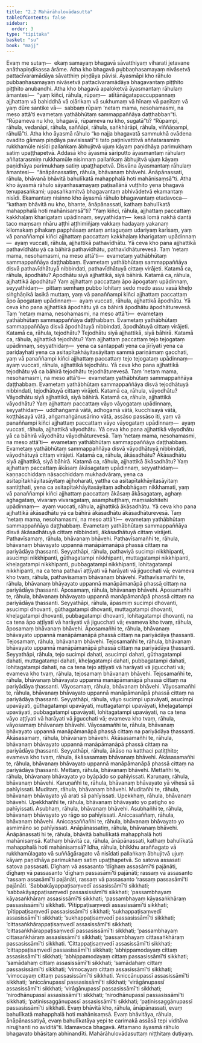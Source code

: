 ```yaml
---
title: "2.2 Mahārāhulovādasutta"
tableOfContents: false
sidebar:
  order: 3
type: "tipitaka"
basket: "su"
book: "majj"
---
```



<DynamicBreadcrumb />

<Division number="113" book="majj">

<Paragraph number="303" book="majj">
Evaṃ me sutaṃ—  ekaṃ samayaṃ bhagavā sāvatthiyaṃ viharati jetavane anāthapiṇḍikassa ārāme. Atha kho bhagavā pubbaṇhasamayaṃ nivāsetvā pattacīvaramādāya sāvatthiṃ piṇḍāya pāvisi. Āyasmāpi kho rāhulo pubbaṇhasamayaṃ nivāsetvā pattacīvaramādāya bhagavantaṃ piṭṭhito piṭṭhito anubandhi. Atha kho bhagavā apaloketvā āyasmantaṃ rāhulaṃ āmantesi—  “yaṃ kiñci, rāhula, rūpaṃ—  atītānāgatapaccuppannaṃ ajjhattaṃ vā bahiddhā vā oḷārikaṃ vā sukhumaṃ vā hīnaṃ vā paṇītaṃ vā yaṃ dūre santike vā—  sabbaṃ rūpaṃ ‘netaṃ mama, nesohamasmi, na meso attā’ti evametaṃ yathābhūtaṃ sammappaññāya daṭṭhabban”ti. “Rūpameva nu kho, bhagavā, rūpameva nu kho, sugatā”ti? “Rūpampi, rāhula, vedanāpi, rāhula, saññāpi, rāhula, saṅkhārāpi, rāhula, viññāṇampi, rāhulā”ti. Atha kho āyasmā rāhulo “ko najja bhagavatā sammukhā ovādena ovadito gāmaṃ piṇḍāya pavisissatī”ti tato paṭinivattitvā aññatarasmiṃ rukkhamūle nisīdi pallaṅkaṃ ābhujitvā ujuṃ kāyaṃ paṇidhāya parimukhaṃ satiṃ upaṭṭhapetvā. Addasā kho āyasmā sāriputto āyasmantaṃ rāhulaṃ aññatarasmiṃ rukkhamūle nisinnaṃ pallaṅkaṃ ābhujitvā ujuṃ kāyaṃ paṇidhāya parimukhaṃ satiṃ upaṭṭhapetvā. Disvāna āyasmantaṃ rāhulaṃ āmantesi—  “ānāpānassatiṃ, rāhula, bhāvanaṃ bhāvehi. Ānāpānassati, rāhula, bhāvanā bhāvitā bahulīkatā mahapphalā hoti mahānisaṃsā”ti.
</Paragraph>

</Division>
<Division number="114" book="majj">

<Paragraph number="304" book="majj">
Atha kho āyasmā rāhulo sāyanhasamayaṃ paṭisallānā vuṭṭhito yena bhagavā tenupasaṅkami; upasaṅkamitvā bhagavantaṃ abhivādetvā ekamantaṃ nisīdi. Ekamantaṃ nisinno kho āyasmā rāhulo bhagavantaṃ etadavoca—  “kathaṃ bhāvitā nu kho, bhante, ānāpānassati, kathaṃ bahulīkatā mahapphalā hoti mahānisaṃsā”ti? “Yaṃ kiñci, rāhula, ajjhattaṃ paccattaṃ kakkhaḷaṃ kharigataṃ upādinnaṃ, seyyathidaṃ—  kesā lomā nakhā dantā taco maṃsaṃ nhāru aṭṭhi aṭṭhimiñjaṃ vakkaṃ hadayaṃ yakanaṃ kilomakaṃ pihakaṃ papphāsaṃ antaṃ antaguṇaṃ udariyaṃ karīsaṃ, yaṃ vā panaññampi kiñci ajjhattaṃ paccattaṃ kakkhaḷaṃ kharigataṃ upādinnaṃ—  ayaṃ vuccati, rāhula, ajjhattikā pathavīdhātu. Yā ceva kho pana ajjhattikā pathavīdhātu yā ca bāhirā pathavīdhātu, pathavīdhāturevesā. Taṃ ‘netaṃ mama, nesohamasmi, na meso attā’ti—  evametaṃ yathābhūtaṃ sammappaññāya daṭṭhabbaṃ. Evametaṃ yathābhūtaṃ sammappaññāya disvā pathavīdhātuyā nibbindati, pathavīdhātuyā cittaṃ virājeti.
</Paragraph>

</Division>
<Division number="115" book="majj">

<Paragraph number="305" book="majj">
Katamā ca, rāhula, āpodhātu? Āpodhātu siyā ajjhattikā, siyā bāhirā. Katamā ca, rāhula, ajjhattikā āpodhātu? Yaṃ ajjhattaṃ paccattaṃ āpo āpogataṃ upādinnaṃ, seyyathidaṃ—  pittaṃ semhaṃ pubbo lohitaṃ sedo medo assu vasā kheḷo siṅghāṇikā lasikā muttaṃ, yaṃ vā panaññampi kiñci ajjhattaṃ paccattaṃ āpo āpogataṃ upādinnaṃ—  ayaṃ vuccati, rāhula, ajjhattikā āpodhātu. Yā ceva kho pana ajjhattikā āpodhātu yā ca bāhirā āpodhātu āpodhāturevesā. Taṃ ‘netaṃ mama, nesohamasmi, na meso attā’ti—  evametaṃ yathābhūtaṃ sammappaññāya daṭṭhabbaṃ. Evametaṃ yathābhūtaṃ sammappaññāya disvā āpodhātuyā nibbindati, āpodhātuyā cittaṃ virājeti.
</Paragraph>

</Division>
<Division number="116" book="majj">

<Paragraph number="306" book="majj">
Katamā ca, rāhula, tejodhātu? Tejodhātu siyā ajjhattikā, siyā bāhirā. Katamā ca, rāhula, ajjhattikā tejodhātu? Yaṃ ajjhattaṃ paccattaṃ tejo tejogataṃ upādinnaṃ, seyyathidaṃ—  yena ca santappati yena ca jīrīyati yena ca pariḍayhati yena ca asitapītakhāyitasāyitaṃ sammā pariṇāmaṃ gacchati, yaṃ vā panaññampi kiñci ajjhattaṃ paccattaṃ tejo tejogataṃ upādinnaṃ—  ayaṃ vuccati, rāhula, ajjhattikā tejodhātu. Yā ceva kho pana ajjhattikā tejodhātu yā ca bāhirā tejodhātu tejodhāturevesā. Taṃ ‘netaṃ mama, nesohamasmi, na meso attā’ti—  evametaṃ yathābhūtaṃ sammappaññāya daṭṭhabbaṃ. Evametaṃ yathābhūtaṃ sammappaññāya disvā tejodhātuyā nibbindati, tejodhātuyā cittaṃ virājeti.
</Paragraph>

</Division>
<Division number="117" book="majj">

<Paragraph number="307" book="majj">
Katamā ca, rāhula, vāyodhātu? Vāyodhātu siyā ajjhattikā, siyā bāhirā. Katamā ca, rāhula, ajjhattikā vāyodhātu? Yaṃ ajjhattaṃ paccattaṃ vāyo vāyogataṃ upādinnaṃ, seyyathidaṃ—  uddhaṅgamā vātā, adhogamā vātā, kucchisayā vātā, koṭṭhāsayā vātā, aṅgamaṅgānusārino vātā, assāso passāso iti, yaṃ vā panaññampi kiñci ajjhattaṃ paccattaṃ vāyo vāyogataṃ upādinnaṃ—  ayaṃ vuccati, rāhula, ajjhattikā vāyodhātu. Yā ceva kho pana ajjhattikā vāyodhātu yā ca bāhirā vāyodhātu vāyodhāturevesā. Taṃ ‘netaṃ mama, nesohamasmi, na meso attā’ti—  evametaṃ yathābhūtaṃ sammappaññāya daṭṭhabbaṃ. Evametaṃ yathābhūtaṃ sammappaññāya disvā vāyodhātuyā nibbindati, vāyodhātuyā cittaṃ virājeti.
</Paragraph>

</Division>
<Division number="118" book="majj">

<Paragraph number="308" book="majj">
Katamā ca, rāhula, ākāsadhātu? Ākāsadhātu siyā ajjhattikā, siyā bāhirā. Katamā ca, rāhula, ajjhattikā ākāsadhātu? Yaṃ ajjhattaṃ paccattaṃ ākāsaṃ ākāsagataṃ upādinnaṃ, seyyathidaṃ—  kaṇṇacchiddaṃ nāsacchiddaṃ mukhadvāraṃ, yena ca asitapītakhāyitasāyitaṃ ajjhoharati, yattha ca asitapītakhāyitasāyitaṃ santiṭṭhati, yena ca asitapītakhāyitasāyitaṃ adhobhāgaṃ nikkhamati, yaṃ vā panaññampi kiñci ajjhattaṃ paccattaṃ ākāsaṃ ākāsagataṃ, aghaṃ aghagataṃ, vivaraṃ vivaragataṃ, asamphuṭṭhaṃ, maṃsalohitehi upādinnaṃ—  ayaṃ vuccati, rāhula, ajjhattikā ākāsadhātu. Yā ceva kho pana ajjhattikā ākāsadhātu yā ca bāhirā ākāsadhātu ākāsadhāturevesā. Taṃ ‘netaṃ mama, nesohamasmi, na meso attā’ti—  evametaṃ yathābhūtaṃ sammappaññāya daṭṭhabbaṃ. Evametaṃ yathābhūtaṃ sammappaññāya disvā ākāsadhātuyā cittaṃ nibbindati, ākāsadhātuyā cittaṃ virājeti.
</Paragraph>

</Division>
<Division number="119" book="majj">

<Paragraph number="309" book="majj">
Pathavīsamaṃ, rāhula, bhāvanaṃ bhāvehi. Pathavīsamañhi te, rāhula, bhāvanaṃ bhāvayato uppannā manāpāmanāpā phassā cittaṃ na pariyādāya ṭhassanti. Seyyathāpi, rāhula, pathaviyā sucimpi nikkhipanti, asucimpi nikkhipanti, gūthagatampi nikkhipanti, muttagatampi nikkhipanti, kheḷagatampi nikkhipanti, pubbagatampi nikkhipanti, lohitagatampi nikkhipanti, na ca tena pathavī aṭṭīyati vā harāyati vā jigucchati vā; evameva kho tvaṃ, rāhula, pathavīsamaṃ bhāvanaṃ bhāvehi. Pathavīsamañhi te, rāhula, bhāvanaṃ bhāvayato uppannā manāpāmanāpā phassā cittaṃ na pariyādāya ṭhassanti.
</Paragraph>

<Paragraph number="310" book="majj">
Āposamaṃ, rāhula, bhāvanaṃ bhāvehi. Āposamañhi te, rāhula, bhāvanaṃ bhāvayato uppannā manāpāmanāpā phassā cittaṃ na pariyādāya ṭhassanti. Seyyathāpi, rāhula, āpasmiṃ sucimpi dhovanti, asucimpi dhovanti, gūthagatampi dhovanti, muttagatampi dhovanti, kheḷagatampi dhovanti, pubbagatampi dhovanti, lohitagatampi dhovanti, na ca tena āpo aṭṭīyati vā harāyati vā jigucchati vā; evameva kho tvaṃ, rāhula, āposamaṃ bhāvanaṃ bhāvehi. Āposamañhi te, rāhula, bhāvanaṃ bhāvayato uppannā manāpāmanāpā phassā cittaṃ na pariyādāya ṭhassanti.
</Paragraph>

<Paragraph number="311" book="majj">
Tejosamaṃ, rāhula, bhāvanaṃ bhāvehi. Tejosamañhi te, rāhula, bhāvanaṃ bhāvayato uppannā manāpāmanāpā phassā cittaṃ na pariyādāya ṭhassanti. Seyyathāpi, rāhula, tejo sucimpi dahati, asucimpi dahati, gūthagatampi dahati, muttagatampi dahati, kheḷagatampi dahati, pubbagatampi dahati, lohitagatampi dahati, na ca tena tejo aṭṭīyati vā harāyati vā jigucchati vā; evameva kho tvaṃ, rāhula, tejosamaṃ bhāvanaṃ bhāvehi. Tejosamañhi te, rāhula, bhāvanaṃ bhāvayato uppannā manāpāmanāpā phassā cittaṃ na pariyādāya ṭhassanti.
</Paragraph>

<Paragraph number="312" book="majj">
Vāyosamaṃ, rāhula, bhāvanaṃ bhāvehi. Vāyosamañhi te, rāhula, bhāvanaṃ bhāvayato uppannā manāpāmanāpā phassā cittaṃ na pariyādāya ṭhassanti. Seyyathāpi, rāhula, vāyo sucimpi upavāyati, asucimpi upavāyati, gūthagatampi upavāyati, muttagatampi upavāyati, kheḷagatampi upavāyati, pubbagatampi upavāyati, lohitagatampi upavāyati, na ca tena vāyo aṭṭīyati vā harāyati vā jigucchati vā; evameva kho tvaṃ, rāhula, vāyosamaṃ bhāvanaṃ bhāvehi. Vāyosamañhi te, rāhula, bhāvanaṃ bhāvayato uppannā manāpāmanāpā phassā cittaṃ na pariyādāya ṭhassanti.
</Paragraph>

<Paragraph number="313" book="majj">
Ākāsasamaṃ, rāhula, bhāvanaṃ bhāvehi. Ākāsasamañhi te, rāhula, bhāvanaṃ bhāvayato uppannā manāpāmanāpā phassā cittaṃ na pariyādāya ṭhassanti. Seyyathāpi, rāhula, ākāso na katthaci patiṭṭhito; evameva kho tvaṃ, rāhula, ākāsasamaṃ bhāvanaṃ bhāvehi. Ākāsasamañhi te, rāhula, bhāvanaṃ bhāvayato uppannā manāpāmanāpā phassā cittaṃ na pariyādāya ṭhassanti.
</Paragraph>

</Division>
<Division number="120" book="majj">

<Paragraph number="314" book="majj">
Mettaṃ, rāhula, bhāvanaṃ bhāvehi. Mettañhi te, rāhula, bhāvanaṃ bhāvayato yo byāpādo so pahīyissati. Karuṇaṃ, rāhula, bhāvanaṃ bhāvehi. Karuṇañhi te, rāhula, bhāvanaṃ bhāvayato yā vihesā sā pahīyissati. Muditaṃ, rāhula, bhāvanaṃ bhāvehi. Muditañhi te, rāhula, bhāvanaṃ bhāvayato yā arati sā pahīyissati. Upekkhaṃ, rāhula, bhāvanaṃ bhāvehi. Upekkhañhi te, rāhula, bhāvanaṃ bhāvayato yo paṭigho so pahīyissati. Asubhaṃ, rāhula, bhāvanaṃ bhāvehi. Asubhañhi te, rāhula, bhāvanaṃ bhāvayato yo rāgo so pahīyissati. Aniccasaññaṃ, rāhula, bhāvanaṃ bhāvehi. Aniccasaññañhi te, rāhula, bhāvanaṃ bhāvayato yo asmimāno so pahīyissati.
</Paragraph>

</Division>
<Division number="121" book="majj">

<Paragraph number="315" book="majj">
Ānāpānassatiṃ, rāhula, bhāvanaṃ bhāvehi. Ānāpānassati hi te, rāhula, bhāvitā bahulīkatā mahapphalā hoti mahānisaṃsā. Kathaṃ bhāvitā ca, rāhula, ānāpānassati, kathaṃ bahulīkatā mahapphalā hoti mahānisaṃsā? Idha, rāhula, bhikkhu araññagato vā rukkhamūlagato vā suññāgāragato vā nisīdati pallaṅkaṃ ābhujitvā ujuṃ kāyaṃ paṇidhāya parimukhaṃ satiṃ upaṭṭhapetvā. So satova assasati satova passasati.
</Paragraph>

<Paragraph number="316" book="majj">
Dīghaṃ vā assasanto ‘dīghaṃ assasāmī’ti pajānāti, dīghaṃ vā passasanto ‘dīghaṃ passasāmī’ti pajānāti; rassaṃ vā assasanto ‘rassaṃ assasāmī’ti pajānāti, rassaṃ vā passasanto ‘rassaṃ passasāmī’ti pajānāti. ‘Sabbakāyappaṭisaṃvedī assasissāmī’ti sikkhati; ‘sabbakāyappaṭisaṃvedī passasissāmī’ti sikkhati; ‘passambhayaṃ kāyasaṅkhāraṃ assasissāmī’ti sikkhati; ‘passambhayaṃ kāyasaṅkhāraṃ passasissāmī’ti sikkhati.
</Paragraph>

<Paragraph number="317" book="majj">
‘Pītippaṭisaṃvedī assasissāmī’ti sikkhati; ‘pītippaṭisaṃvedī passasissāmī’ti sikkhati; ‘sukhappaṭisaṃvedī assasissāmī’ti sikkhati; ‘sukhappaṭisaṃvedī passasissāmī’ti sikkhati; ‘cittasaṅkhārappaṭisaṃvedī assasissāmī’ti sikkhati; ‘cittasaṅkhārappaṭisaṃvedī passasissāmī’ti sikkhati; ‘passambhayaṃ cittasaṅkhāraṃ assasissāmī’ti sikkhati; ‘passambhayaṃ cittasaṅkhāraṃ passasissāmī’ti sikkhati.
</Paragraph>

<Paragraph number="318" book="majj">
‘Cittappaṭisaṃvedī assasissāmī’ti sikkhati; ‘cittappaṭisaṃvedī passasissāmī’ti sikkhati; ‘abhippamodayaṃ cittaṃ assasissāmī’ti sikkhati; ‘abhippamodayaṃ cittaṃ passasissāmī’ti sikkhati; ‘samādahaṃ cittaṃ assasissāmī’ti sikkhati; ‘samādahaṃ cittaṃ passasissāmī’ti sikkhati; ‘vimocayaṃ cittaṃ assasissāmī’ti sikkhati; ‘vimocayaṃ cittaṃ passasissāmī’ti sikkhati.
</Paragraph>

<Paragraph number="319" book="majj">
‘Aniccānupassī assasissāmī’ti sikkhati; ‘aniccānupassī passasissāmī’ti sikkhati; ‘virāgānupassī assasissāmī’ti sikkhati; ‘virāgānupassī passasissāmī’ti sikkhati; ‘nirodhānupassī assasissāmī’ti sikkhati; ‘nirodhānupassī passasissāmī’ti sikkhati; ‘paṭinissaggānupassī assasissāmī’ti sikkhati; ‘paṭinissaggānupassī passasissāmī’ti sikkhati.
</Paragraph>

<Paragraph number="320" book="majj">
Evaṃ bhāvitā kho, rāhula, ānāpānassati, evaṃ bahulīkatā mahapphalā hoti mahānisaṃsā. Evaṃ bhāvitāya, rāhula, ānāpānassatiyā, evaṃ bahulīkatāya yepi te carimakā assāsā tepi viditāva nirujjhanti no aviditā”ti.
</Paragraph>

<Paragraph number="321" book="majj">
Idamavoca bhagavā. Attamano āyasmā rāhulo bhagavato bhāsitaṃ abhinandīti.

</Paragraph>
</Division>

<Paragraph number="322" type="center" book="majj">
Mahārāhulovādasuttaṃ niṭṭhitaṃ dutiyaṃ.
</Paragraph>